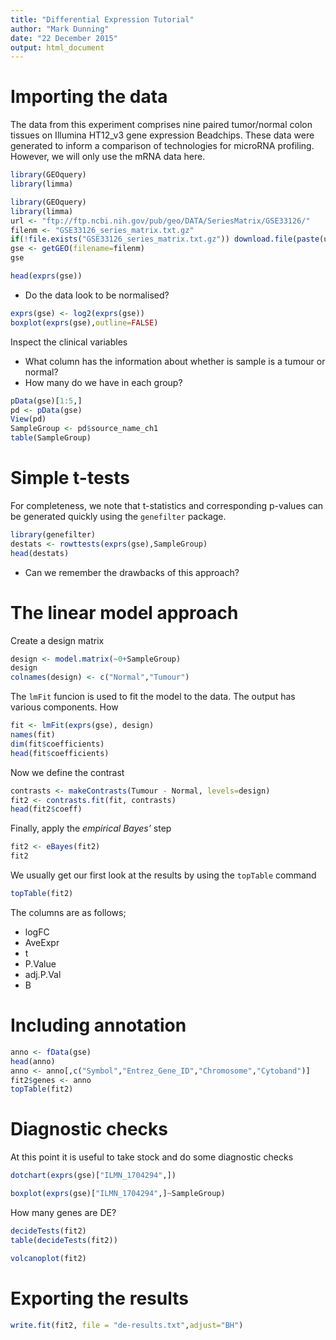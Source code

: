 ```yaml
---
title: "Differential Expression Tutorial"
author: "Mark Dunning"
date: "22 December 2015"
output: html_document
---
```


# Importing the data

The data from this experiment comprises nine paired tumor/normal colon tissues on Illumina HT12\_v3 gene expression Beadchips. These data were generated to inform a comparison of technologies for microRNA profiling. However, we will only use the mRNA data here. 


```r
library(GEOquery)
library(limma)
```


```r
library(GEOquery)
library(limma)
url <- "ftp://ftp.ncbi.nih.gov/pub/geo/DATA/SeriesMatrix/GSE33126/"
filenm <- "GSE33126_series_matrix.txt.gz"
if(!file.exists("GSE33126_series_matrix.txt.gz")) download.file(paste(url, filenm, sep=""), destfile=filenm)
gse <- getGEO(filename=filenm)
gse
```

```r
head(exprs(gse))
```

- Do the data look to be normalised?


```r
exprs(gse) <- log2(exprs(gse))
boxplot(exprs(gse),outline=FALSE)
```

Inspect the clinical variables

- What column has the information about whether is sample is a tumour or normal?
- How many do we have in each group?

```r
pData(gse)[1:5,]
pd <- pData(gse)
View(pd)
SampleGroup <- pd$source_name_ch1
table(SampleGroup)
```

# Simple t-tests

For completeness, we note that t-statistics and corresponding p-values can be generated quickly using the `genefilter` package. 

```r
library(genefilter)
destats <- rowttests(exprs(gse),SampleGroup)
head(destats)
```

- Can we remember the drawbacks of this approach?

# The linear model approach

Create a design matrix 

```r
design <- model.matrix(~0+SampleGroup)
design
colnames(design) <- c("Normal","Tumour")
```

The `lmFit` funcion is used to fit the model to the data. The output has various components. How 

```r
fit <- lmFit(exprs(gse), design)
names(fit)
dim(fit$coefficients)
head(fit$coefficients)
```

Now we define the contrast

```r
contrasts <- makeContrasts(Tumour - Normal, levels=design)
fit2 <- contrasts.fit(fit, contrasts)
head(fit2$coeff)
```

Finally, apply the *empirical Bayes'* step

```r
fit2 <- eBayes(fit2)
fit2
```

We usually get our first look at the results by using the `topTable` command

```r
topTable(fit2)
```

The columns are as follows;

- logFC
- AveExpr
- t
- P.Value
- adj.P.Val
- B

# Including annotation

```r
anno <- fData(gse)
head(anno)
anno <- anno[,c("Symbol","Entrez_Gene_ID","Chromosome","Cytoband")]
fit2$genes <- anno
topTable(fit2)
```

# Diagnostic checks

At this point it is useful to take stock and do some diagnostic checks

```r
dotchart(exprs(gse)["ILMN_1704294",])
```

```r
boxplot(exprs(gse)["ILMN_1704294",]~SampleGroup)
```

How many genes are DE?

```r
decideTests(fit2)
table(decideTests(fit2))
```


```r
volcanoplot(fit2)
```

# Exporting the results

```r
write.fit(fit2, file = "de-results.txt",adjust="BH")
```

